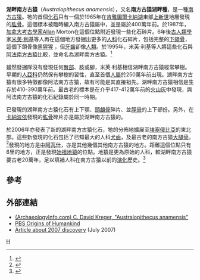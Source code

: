 {{Speciesbox
| taxon = Australopithecus anamensis
| status = EX
| extinct = 化石
| fossil_range = {{Fossil range|4.2|3.8}} [[上新世|上新世]]
| image = A. anamensis 01.jpg
| image_caption =  湖畔南方古猿的[[化石|化石]]
| binomial_authority = [[米芙·利基|Leakey]] et al., 1995
}}

'''湖畔南方古猿'''（''Australopithecus anamensis''），又名'''南方古猿湖畔種'''，是一種[[南方古猿|南方古猿]]。牠的首個[[化石|化石]]只有一個於1965年在[[肯雅|肯雅]][[圖爾卡納湖|圖爾卡納湖]]東部[[上新世|上新世]]地層發現的[[肱骨|肱骨]]。這個標本被臨時編入南方古猿屬中，並是屬於400萬年前。於1987年，[[加拿大|加拿大]][[考古學家|考古學家]]Allan Morton在這個位點附近發現一些化石碎片。6年後[[古人類學|古人類學]]家[[米芙·利基|米芙·利基]]等人再在這個地方發掘出更多的[[人科|人科]]化石碎片，包括完整的[[下頜骨|下頜骨]]，這個下頜骨像[[黑猩猩|黑猩猩]] ，但[[牙齒|牙齒]]卻像[[人類|人類]]。於1995年，米芙·利基等人將這些化石與[[阿法南方古猿|阿法南方古猿]]比較，並命名為湖畔南方古猿。<ref>{{cite journal en| author = M. G. Leakey, C. S. Feibel, I. MacDougall & A. Walker | date = 1995-08-17 | title = New four-million-year-old hominid species from Kanapoi and Allia Bay, Kenya | journal = Nature | volume = 376 | issue = 6541 | pages = 565–571}}</ref>

雖然發掘隊沒有發現任何[[臀部|臀部]]、肢或腳，米芙·利基相信湖畔南方古猿經常攀樹。早期的[[人亞科|人亞科]]仍然保有攀樹的習性，直至首個[[人屬|人屬]]於250萬年前出現。湖畔南方古猿有很多特徵都像阿法南方古猿，故有可能是其直接祖先。湖畔南方古猿相信是生存於410-390萬年前。最古老的標本是在介乎417-412萬年前的[[火山灰|火山灰]]中發現，與阿法南方古猿的化石紀錄屬於同一時期。

已發現的湖畔南方古猿化石有上下顎、[[頭顱骨|頭顱骨]]碎片、並[[脛骨|脛骨]]的上下部份。另外，在[[卡納波依|卡納波依]]發現的[[肱骨|肱骨]]碎片亦是屬於湖畔南方古猿的。

於2006年亦發表了新的湖畔南方古猿化石，牠的分佈地擴展至[[埃塞俄比亞|埃塞俄比亞]]的東北部。這些新發現的化石包括了已知最大的人科[[犬齒|犬齒]]，及最古老的南方古猿[[大腿骨|大腿骨]]。<ref>{{cite journal en| author = White, Tim D., et al | journal = Nature | volume = 440 | issue = 7086 | pages = 883-889 | date = 2006-04-13 | id = {{doi|10.1038/nature04629}} | title = Asa Issie, Aramis and the origin of ''Australopithecus''}}</ref>發現的地方是[[中阿瓦什|中阿瓦什]]，亦是其他幾個其他南方古猿的地方。距離這個位點只有6里的地方，正是發現[[始祖地猿|始祖地猿]]的位點。地猿是更為原始的人科，較湖畔南方古猿要古老20萬年，足以填補人科在南方古猿以前的[[演化|演化]]歷史。<ref name=AP>{{cite web | title = New Fossil Links Up Human Evolution | last = Borenstein | first = Seth | url = http://hosted.ap.org/dynamic/stories/H/HUMAN_EVOLUTION?SITE=SCBMN&SECTION=HOME&TEMPLATE=DEFAULT | publisher = The Associated Press | accessdate = 2006-04-13}}</ref>

== 參考 ==
{{reflist}}

== 外部連結 ==
* [http://www.archaeologyinfo.com/australopithecusanamensis.htm (ArchaeologyInfo.com) C. David Kreger, "Australopithecus anamensis"] {{Wayback|url=http://www.archaeologyinfo.com/australopithecusanamensis.htm |date=20110307020309 }}
* [http://www.pbs.org/wgbh/evolution/humans/humankind/c.html PBS Origins of Humankind] {{Wayback|url=http://www.pbs.org/wgbh/evolution/humans/humankind/c.html |date=20111218213840 }}
* [http://news.yahoo.com/s/livescience/20070717/sc_livescience/possiblelinktolucysancestorsfound Article about 2007 discovery] {{Wayback|url=http://news.yahoo.com/s/livescience/20070717/sc_livescience/possiblelinktolucysancestorsfound |date=20070813122903 }} (July 2007)

{{Human Evolution}}
{{已滅絕人科}}
{{Taxonbar|from=Q310520}}

[[Category:南方古猿|H]]